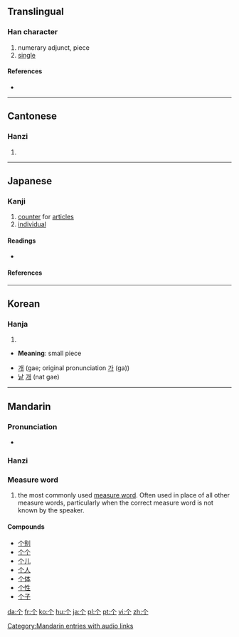 {{also|個|箇}}<!-- may be replaced by zh-forms -->
==Translingual==
{{stroke order|type=animate}}

===Han character===
{{Han char|rn=2|rad=丨|as=02|sn=3|four=8020.0|canj=人中 (OL)|ids=}}

# numerary adjunct, piece
# [[single]]

====References====
* {{Han ref|kx=0078.230|dkj=00070|dj=0158.030|hdz=10103.010|uh=4E2A|ud=20010}}

----

==Cantonese==

===Hanzi===
{{yue-hanzi|tra=個|jyut=go3|y=go3}}

# {{defn|Cantonese|sort=丨02}}

----

==Japanese==
{{ja-see-also|箇|個}}

===Kanji===
{{ja-kanji|grade=uc|rs=丨02}}

# [[counter]] for [[articles]]
# [[individual]]

====Readings====
* {{ja-readings|on=[[か]] (ka), [[こ]] (ko)|kun=[[こ]] (ko), [[ひ]] (hi)}}

====References====
{{ja-kref
|jis= 5024
|ku= 4804
|shift= 98A2
|euc= D0A4
|freq= ''not ranked''
|nelson= 340
|newnelson= 25
|halpern= 1959
|kld= ''not listed''
|heisig=''not listed''
|tuttle= 6f8.15
}}

----

==Korean==

===Hanja===
{{ko-hanja|hangeul=[[개]]|eumhun=[[낱]] [[개]]|rv=gae, ga|mr=kae, ka|y=kay, ka}}

# {{defn|Korean|sort=丨02}}

* '''Meaning''': small piece

* [[개]] (gae; original pronunciation [[가]] (ga))
* [[낱]] [[개]] (nat gae)

----

==Mandarin==

===Pronunciation===
* {{audio|zh-gè.ogg|audio}}

===Hanzi===
{{cmn-hanzi|tra=個|pin=[[gè]] ([[ge4]])|wg=ko<sup>4</sup>}}

===Measure word===
{{rfc-header|Measure word|lang=cmn}}
{{cmn-mw|s|pin=gè|pint=ge4|tra=個|rs=丨02}}

# the most commonly used [[measure word]]. Often used in place of all other measure words, particularly when the correct measure word is not known by the speaker.

====Compounds====
* [[个别]]
* [[个个]]
* [[个儿]]
* [[个人]]
* [[个体]]
* [[个性]]
* [[个子]]

[[Category:Mandarin entries with audio links]]

[[da:个]]
[[fr:个]]
[[ko:个]]
[[hu:个]]
[[ja:个]]
[[pl:个]]
[[pt:个]]
[[vi:个]]
[[zh:个]]